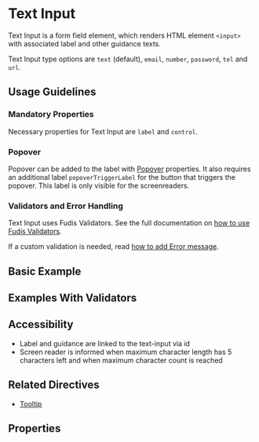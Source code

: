 
<Meta title="Components/Form/Text Input" />

# Text Input

Text Input is a form field element, which renders HTML element `<input>` with associated label and other guidance texts.

Text Input type options are `text` (default), `email`, `number`, `password`, `tel` and `url`.

## Usage Guidelines

### Mandatory Properties

Necessary properties for Text Input are `label` and `control`.

### Popover

Popover can be added to the label with [Popover](/docs/directives-popover--documentation) properties. It also requires an additional label `popoverTriggerLabel` for the button that triggers the popover. This label is only visible for the screenreaders.

### Validators and Error Handling

Text Input uses Fudis Validators. See the full documentation on [how to use Fudis Validators](/docs/utilities-validators--documentation).

If a custom validation is needed, read [how to add Error message](/docs/components-form-error-message--documentation).

## Basic Example

<Canvas of={TextInputStories.Example} />

## Examples With Validators

<Canvas of={TextInputStories.WithValidators} />

## Accessibility

- Label and guidance are linked to the text-input via id
- Screen reader is informed when maximum character length has 5 characters left and when maximum character count is reached

## Related Directives

- [Tooltip](/docs/directives-popover--documentation)

## Properties

<ArgTypes of={TextInputComponent} exclude={textInputExclude} />
